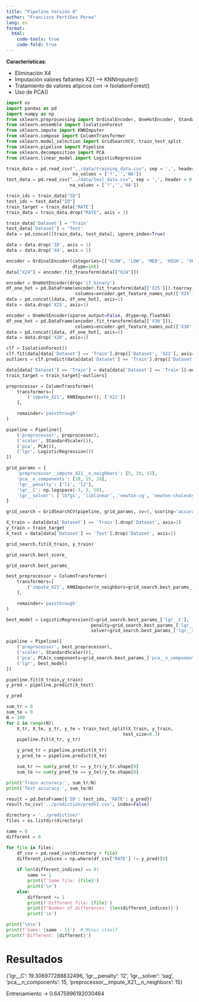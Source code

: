 ```yaml
---
title: "Pipeline Versión 0"
author: "Francisco Pertíñez Perea"
lang: es
format:
  html:
    code-tools: true
    code-fold: true
---
```


**Características**:

- Eliminación X4
- Imputación valores faltantes X21 --> KNNImputer()
- Tratamiento de valores atípicos con -> IsolationForest()
- Uso de PCA() 


```python
import os
import pandas as pd
import numpy as np
from sklearn.preprocessing import OrdinalEncoder, OneHotEncoder, StandardScaler
from sklearn.ensemble import IsolationForest
from sklearn.impute import KNNImputer
from sklearn.compose import ColumnTransformer
from sklearn.model_selection import GridSearchCV, train_test_split
from sklearn.pipeline import Pipeline
from sklearn.decomposition import PCA
from sklearn.linear_model import LogisticRegression
```

```python
train_data = pd.read_csv("../data/training_data.csv", sep = ',', header = 0, 
                         na_values = ['?','','NA'])
test_data = pd.read_csv("../data/test_data.csv", sep = ',', header = 0, 
                        na_values = ['?','','NA'])
```

```python
train_ids = train_data["ID"]
test_ids = test_data["ID"]
train_target = train_data['RATE']
train_data = train_data.drop("RATE", axis = 1)
```

```python
train_data['Dataset'] = 'Train'
test_data['Dataset'] = 'Test'
data = pd.concat([train_data, test_data], ignore_index=True)
```

```python
data = data.drop('ID', axis = 1)
data = data.drop('X4', axis = 1)
```

```python
encoder = OrdinalEncoder(categories=[['VLOW', 'LOW', 'MED', 'HIGH', 'VHIGH']], 
                         dtype=int)
data["X24"] = encoder.fit_transform(data[["X24"]])
```

```python
encoder = OneHotEncoder(drop='if_binary')
df_one_hot = pd.DataFrame(encoder.fit_transform(data[['X25']]).toarray(), 
                          columns=encoder.get_feature_names_out(['X25']))
data = pd.concat([data, df_one_hot], axis=1)
data = data.drop('X25', axis=1)
```

```python
encoder = OneHotEncoder(sparse_output=False, dtype=np.float64)
df_one_hot = pd.DataFrame(encoder.fit_transform(data[['X30']]), 
                          columns=encoder.get_feature_names_out(['X30']))
data = pd.concat([data, df_one_hot], axis=1)
data = data.drop('X30', axis=1)
```

```python
clf = IsolationForest()
clf.fit(data[data['Dataset'] == 'Train'].drop(['Dataset', 'X21'], axis=1))
outliers = clf.predict(data[data['Dataset'] == 'Train'].drop(['Dataset', 'X21'], axis=1)) < 1
```

```python
data[data['Dataset'] == 'Train'] = data[data['Dataset'] == 'Train'][~outliers]
train_target = train_target[~outliers]
```

```python
preprocessor = ColumnTransformer(
    transformers=[
        ('impute_X21', KNNImputer(), ['X21'])
    ],

    remainder='passthrough'
)

pipeline = Pipeline([
    ('preprocessor', preprocessor),
    ('scaler', StandardScaler()),
    ('pca', PCA()),
    ('lgr', LogisticRegression())
])
```


```python
grid_params = {
    'preprocessor__impute_X21__n_neighbors': [5, 10, 15],
    'pca__n_components': [10, 15, 20],
    'lgr__penalty': ['l1', 'l2'],
    'lgr__C': np.logspace(-3, 3, 50),
    'lgr__solver': ['lbfgs', 'liblinear', 'newton-cg', 'newton-cholesky', 'sag', 'saga']
}
```


```python
grid_search = GridSearchCV(pipeline, grid_params, cv=5, scoring='accuracy', verbose=1)
```


```python
X_train = data[data['Dataset'] == 'Train'].drop('Dataset', axis=1)
y_train = train_target
X_test = data[data['Dataset'] == 'Test'].drop('Dataset', axis=1)

grid_search.fit(X_train, y_train)
```

```python
grid_search.best_score_
```


```python
grid_search.best_params_
```

```python
best_preprocessor = ColumnTransformer(
    transformers=[
        ('impute_X21', KNNImputer(n_neighbors=grid_search.best_params_['preprocessor__impute_X21__n_neighbors']), ['X21'])
    ],

    remainder='passthrough'
)

best_model = LogisticRegression(C=grid_search.best_params_['lgr__C'],
                                penalty=grid_search.best_params_['lgr__penalty'],
                                solver=grid_search.best_params_['lgr__solver'])

pipeline = Pipeline([
    ('preprocessor', best_preprocessor),
    ('scaler', StandardScaler()),
    ('pca', PCA(n_components=grid_search.best_params_['pca__n_components'])),
    ('lgr', best_model)
])

pipeline.fit(X_train,y_train)
y_pred = pipeline.predict(X_test)
```


```python
y_pred
```

```python
sum_tr = 0
sum_te = 0
N = 100
for i in range(N):
    X_tr, X_te, y_tr, y_te = train_test_split(X_train, y_train, 
                                            test_size=0.3)
    pipeline.fit(X_tr, y_tr)

    y_pred_tr = pipeline.predict(X_tr)
    y_pred_te = pipeline.predict(X_te)

    sum_tr += sum(y_pred_tr == y_tr)/y_tr.shape[0]
    sum_te += sum(y_pred_te == y_te)/y_te.shape[0]

print('Train accuracy:', sum_tr/N)
print('Test accuracy:', sum_te/N)
```

```python
result = pd.DataFrame({'ID': test_ids, 'RATE': y_pred})
result.to_csv('../prediction/predV2.csv', index=False)
```

```python
directory = '../prediction/'
files = os.listdir(directory)

same = 0
different = 0

for file in files:
    df_csv = pd.read_csv(directory + file)
    different_indices = np.where(df_csv['RATE'] != y_pred)[0]
    
    if len(different_indices) == 0:
        same += 1
        print(f'Same file: {file}')
        print('\n')
    else:
        different += 1
        print(f'Different file: {file}')
        print(f'Number of differences: {len(different_indices)}')
        print('\n')

print('\n\n')
print(f'Same: {same - 1}')  # Minus itself
print(f'Different: {different}')
```

# Resultados

{'lgr__C': 19.306977288832496,
 'lgr__penalty': 'l2',
 'lgr__solver': 'sag',
 'pca__n_components': 15,
 'preprocessor__impute_X21__n_neighbors': 15}

Entrenamiento -> 0.6475996192030464
